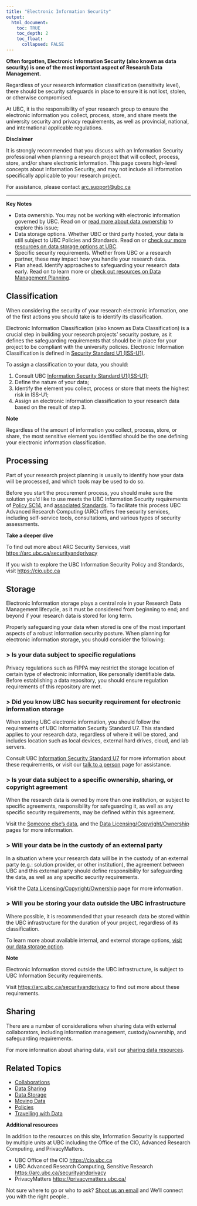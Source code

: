 ```yaml
---
title: "Electronic Information Security"
output:
  html_document:
    toc: TRUE
    toc_depth: 2
    toc_float:
      collapsed: FALSE
---
```


<div class = "definition">
**Often forgotten, Electronic Information Security (also known as data security) is one of the most important aspect of Research Data Management.**

Regardless of your research information classification (sensitivity level), there should be security safeguards in place to ensure it is not lost, stolen, or otherwise compromised.

At UBC, it is the responsibility of your research group to ensure the electronic information you collect, process, store, and share meets the university security and privacy requirements, as well as provincial, national, and international applicable regulations.
</div>

<div class = "flag">
**Disclaimer**

It is strongly recommended that you discuss with an Information Security professional when planning a research project that will collect, process, store, and/or share electronic information. This page covers high-level concepts about Information Security, and may not include all information specifically applicable to your research project.

For assistance, please contact [arc.support@ubc.ca](mailto:arc.support@ubc.ca)
</div>

<hr />

<div class = "consideration">
**Key Notes**

* Data ownership. You may not be working with electronic information governed by UBC. Read on or [read more about data ownership](c_authorization.html) to explore this issue;
* Data storage options. Whether UBC or third party hosted, your data is still subject to UBC Policies and Standards. Read on or [check our more resources on data storage options at UBC](c_storage.html).
* Specific security requirements. Whether from UBC or a research partner, these may impact how you handle your research data.
* Plan ahead. Identify approaches to safeguarding your research data early. Read on to learn more or [check out resources on Data Management Planning](c_dmp.html).

</div>

## Classification

When considering the security of your research electronic information, one of the first actions you should take is to identify its classification.

Electronic Information Classification (also known as Data Classification) is a crucial step in building your research projects' security posture, as it defines the safeguarding requirements that should be in place for your project to be compliant with the university policies. Electronic Information Classification is defined in [Security Standard U1 (ISS-U1)](https://cio.ubc.ca/information-security-standards/U1).

To assign a classification to your data, you should:

1.	Consult UBC [Information Security Standard U1(ISS-U1)](https://cio.ubc.ca/information-security-standards/U1);
2.	Define the nature of your data; 
3.	Identify the element you collect, process or store that meets the highest risk in ISS-U1;
4.	Assign an electronic information classification to your research data based on the result of step 3.

<div class = "note">
**Note**

Regardless of the amount of information you collect, process, store, or share, the most sensitive element you identified should be the one defining your electronic information classification.
</div>


## Processing

Part of your research project planning is usually to identify how your data will be processed, and which tools may be used to do so.

Before you start the procurement process, you should make sure the solution you’d like to use meets the UBC Information Security requirements of [Policy SC14](https://universitycounsel-2015.sites.olt.ubc.ca/files/2019/08/Information-Systems-Policy_SC14.pdf?file=2013/06/policy104.pdf), and [associated Standards](https://cio.ubc.ca/information-security/policy-standards-resources). To facilitate this process UBC Advanced Research Computing (ARC) offers free security services, including self-service tools, consultations, and various types of security assessments. 

<div class = "note">
**Take a deeper dive**

To find out more about ARC Security Services, visit [https://arc.ubc.ca/securityandprivacy](https://arc.ubc.ca/securityandprivacy)

If you wish to explore the UBC Information Security Policy and Standards, visit [https://cio.ubc.ca](https://cio.ubc.ca)
</div>

## Storage

Electronic Information storage plays a central role in your Research Data Management lifecycle, as it must be considered from beginning to end; and beyond if your research data is stored for long term.

Properly safeguarding your data when stored is one of the most important aspects of a robust information security posture. When planning for electronic information storage, you should consider the following:

### > Is your data subject to specific regulations

Privacy regulations such as FIPPA may restrict the storage location of certain type of electronic information, like personally identifiable data. Before establishing a data repository, you should ensure regulation requirements of this repository are met. 

### > Did you know UBC has security requirement for electronic information storage

When storing UBC electronic information, you should follow the requirements of UBC Information Security Standard U7. This standard applies to your research data, regardless of where it will be stored, and includes location such as local devices, external hard drives, cloud, and lab servers.

Consult UBC [Information Security Standard U7](https://cio.ubc.ca/information-security-standards/U7) for more information about these requirements, or visit our [talk to a person](s_talk.html) page for assistance.

### > Is your data subject to a specific ownership, sharing, or copyright agreement

When the research data is owned by more than one institution, or subject to specific agreements, responsibility for safeguarding it, as well as any specific security requirements, may be defined within this agreement.

Visit the [Someone else’s data](p_someone-else.html), and the [Data Licensing/Copyright/Ownership](p_licencing-copyright.html) pages for more information. 

### > Will your data be in the custody of an external party

In a situation where your research data will be in the custody of an external party (e.g.: solution provider, or other institution), the agreement between UBC and this external party should define responsibility for safeguarding the data, as well as any specific security requirements.

Visit the [Data Licensing/Copyright/Ownership](p_licencing-copyright.html) page for more information. 

### > Will you be storing your data outside the UBC infrastructure

Where possible, it is recommended that your research data be stored within the UBC infrastructure for the duration of your project, regardless of its classification.

To learn more about available internal, and external storage options, [visit our data storage option](c_storage.html).

<div class = "note">
**Note**

Electronic Information stored outside the UBC infrastructure, is subject to UBC Information Security requirements.

Visit [https://arc.ubc.ca/securityandprivacy](https://arc.ubc.ca/securityandprivacy) to find out more about these requirements.
</div>

## Sharing

There are a number of considerations when sharing data with external collaborators, including information management, custody/ownership, and safeguarding requirements.

For more information about sharing data, visit our [sharing data resources](c_sharing.html).

## Related Topics

* [Collaborations](c_collaborations.html)
* [Data Sharing](c_sharing.html)
* [Data Storage](c_storage.html)
* [Moving Data](c_moving.html)
* [Policies](c_policies.html)
* [Travelling with Data](c_travel.html)

<div class = "note">
**Additional resources**

In addition to the resources on this site, Information Security is supported by multiple units at UBC including the Office of the CIO, Advanced Research Computing, and PrivacyMatters.

* UBC Office of the CIO [https://cio.ubc.ca](https://cio.ubc.ca)
* UBC Advanced Research Computing, Sensitive Research [https://arc.ubc.ca/securityandprivacy](https://arc.ubc.ca/securityandprivacy)
* PrivacyMatters [https://privacymatters.ubc.ca/](https://privacymatters.ubc.ca/)

Not sure where to go or who to ask? [Shoot us an email](s_talk.html) and We'll connect you with the right people..
</div>
